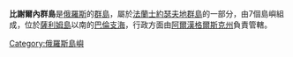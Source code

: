 '''比謝爾內群島'''是[[俄羅斯|俄羅斯]]的[[群島|群島]]，屬於[[法蘭士約瑟夫地群島|法蘭士約瑟夫地群島]]的一部分，由7個島嶼組成，位於[[薩利姆島|薩利姆島]]以南的[[巴倫支海|巴倫支海]]，行政方面由[[阿爾漢格爾斯克州|阿爾漢格爾斯克州]]負責管轄。

[[Category:俄羅斯島嶼|Category:俄羅斯島嶼]]
{{Russia-geo-stub}}